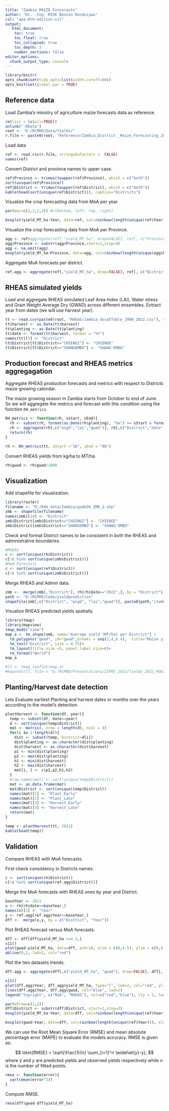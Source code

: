 ```yaml
---
title: "Zambia MAIZE Forescasts"
author: "Dr. -Ing. MISK Benson Kenduiywo"
csl: "apa-6th-edition.csl"
output: 
   html_document:
    toc: true
    toc_float: true
    toc_collapsed: true
    toc_depth: 3
    number_sections: false
editor_options: 
  chunk_output_type: console
---
```


```r
library(knitr)
opts_chunk$set(tidy.opts=list(width.cutoff=60))
opts_knit$set(global.par = TRUE)
```

## Reference data

Load Zambia's ministry of agriculture maize forecasts data as reference.

```r
rm(list = ls(all=TRUE))
unlink(".RData")
root <- "D:/RCMRD/Data/Yields/"
r.file <- paste0(root, "Reference/Zambia_District _Maize_Forecasting_2011_2022.csv")
```


Load data

```r
ref <- read.csv(r.file, stringsAsFactors =  FALSE)
names(ref)
```

Convert District and province names to upper case.

```r
ref$Province <- trimws(toupper(ref$Province), which = c("both"))
sort(unique(ref$Province))
ref$District <- trimws(toupper(ref$District), which = c("both"))
kable(head(sort(unique(ref$District))), caption="Districts")
```

Visualize the crop forecasting data from MoA per year.

```r
par(mar=c(2,2,2,2)) #c(bottom, left, top, right)
```


```r

boxplot(yield_MT_ha~Year, data=ref, col=rainbow(length(unique(ref$Year))), xlab="Year", ylab = "Yield (MT/ha)", main="Zambia MoA Annual Forecasts.")

```

Visualize the crop forecasting data from MoA per Province.

```r

agg <- ref#aggregate(ref[,"yield_MT_ha", drop=FALSE], ref[, c("Province","District","Year"), drop=FALSE], sum, na.rm=TRUE)
agg$Province <- substr(agg$Province,start=1,stop=4)
agg <- na.omit(agg)
boxplot(yield_MT_ha~Province, data=agg, col=rainbow(length(unique(agg$Province))), xlab="Provinces", ylab = "Yield (MT/ha)", main="Zambia MoA Provinces Forecasts.", cex.axis=0.8) #horizontal = T, las=1

```


Aggregate MoA forecasts per district.

```r
ref.agg <- aggregate(ref[,"yield_MT_ha", drop=FALSE], ref[, c("District","Year"), drop=FALSE], mean, na.rm=TRUE)
```


## RHEAS simulated yields

Load and aggregate RHEAS simulated Leaf Area Index (LAI), Water stress and Grain Weight Average Dry (GWAD) across different ensembles. Extract year from dates (we will use harvest year).

```r
tt <- read.csv(paste0(root, "RHEAS/zambia_dssatTable_1990_2022.csv"), stringsAsFactors =  FALSE)
tt$harvest <- as.Date(tt$harvest)
tt$planting <- as.Date(tt$planting)
tt$date <- format(tt$harvest, format = "%Y")
names(tt)[3] <- "District"
tt$District[tt$District=="CHIENGI"] <- "CHIENGE"
tt$District[tt$District=="SHANGOMBO"] <- "SHANG'OMBO"
```


## Production forecast and RHEAS metrics aggregagation

Aggregate RHEAS production forecasts and metrics with respect to Districts maize growing calendar. 

The maize growing season in Zambia starts from October to end of June. So we will aggregate the metrics and forecast with this condition using the function `RH_metrics`.

```r
RH_metrics <- function(rh, sStart, sEnd){
  rh <- subset(rh, format(as.Date(rh$planting), "%m") >= sStart & format(as.Date(rh$harvest), "%m") <= sEnd)
  rh <- aggregate(rh[,c("wsgd","lai","gwad")], rh[,c("District","date")], mean, na.rm=T)
  return(rh)
}

rh <- RH_metrics(tt, sStart ="10", sEnd = "06")

```

Convert RHEAS yields from kg/ha to MT/ha.

```r
rh$gwad <- rh$gwad/1000
```


## Visualization

Add shapefile for visualization.

```r
library(raster)
filename <- "D:/Adm data/Zambia/gadm36_ZMB_2.shp"
zmb <- shapefile(filename)
names(zmb)[14] <- "District"
zmb$District[zmb$District=="CHIENGI"] <- "CHIENGE"
zmb$District[zmb$District=="SHANGOMBO"] <- "SHANG'OMBO"
```


Check and format District names to be consistent in both the RHEAS and administrative boundaries.

```r
#RHEAS
c <- sort(unique(rh$District))
c[!c %in% sort(unique(zmb$District))]
#MoA Forecasts
c <- sort(unique(ref$District))
c[!c %in% sort(unique(zmb$District))]
```

 Merge RHEAS and Admin data.
 
```r
zmb <-  merge(zmb[,"District"], rh[rh$date=="2022",], by = "District")
path <- "D:/RCMRD/Code/yieldprediction"
shapefile(zmb[,c("District", "wsgd", "lai","gwad")], paste0(path,"/zambia/Zambia_Maize_Forecasts.shp"),overwrite=T)

```


Visualize RHEAS predicted yields spatially.

```r
library(tmap)
library(mapview)
tmap_mode("view")
map_a <- tm_shape(zmb, name="Average yield (MT/ha) per District") +
  tm_polygons("gwad", id="gwad",breaks = seq(2,4,0.4),  title="Maize yield (MT/ha) 2022") +
  tm_text("District", size = 0.75)+
  tm_layout(title.size =5, panel.label.size=6)+
  tm_format("World")
map_a

#lf <- tmap_leaflet(map_a)
#mapshot(lf, file = "D:/RCMRD/Presentations/ISPRS_2022/Yields_2022_MODIS.png")

```


## Planting/Harvest date detection

Lets Evaluate earliest Planting and harvest dates or months over the years according to the model's detection.

```r

plantHarvest <- function(df, year){
  temp <- subset(df, date==year)
  d <- sort(unique(temp$District))
  mat <- matrix(, nrow = length(d), ncol = 4)
  for(i in 1:length(d)){
    dist <- subset(temp, District=d[i])
    dist$planting <- as.character(dist$planting)
    dist$harvest <- as.character(dist$harvest)
    p1 <- min(dist$planting)
    p2 <- max(dist$planting)
    h1 <- min(dist$harvest)
    h2 <- max(dist$harvest)
    mat[i, ] <- c(p1,p2,h1,h2)
  }
  #row.names(mat) <- sort(unique(temp$District))
  mat <- as.data.frame(mat)
  mat$District <- sort(unique(temp$District))
  names(mat)[1] <- "Plant_Early"
  names(mat)[2] <- "Plant_Late"
  names(mat)[3] <- "Harvest_Early"
  names(mat)[4] <- "Harvest_Late"
  return(mat)
}

temp <- plantHarvest(tt, 2022)
kable(head(temp))
```


## Validation

Compare RHEAS with MoA forecasts.

First check consistency in Districts names.

```r
c <- sort(unique(rh$District))
c[!c %in% sort(unique(ref.agg$District))]
```

Merge the MoA forecasts with RHEAS ones by year and District.

```r
baseYear <- 2011
x <- rh[rh$date>=baseYear,]
names(x)[2] <- "Year"
y <- ref.agg[ref.agg$Year>=baseYear,]
dff <-  merge(x,y, by = c("District", "Year"))

```

Plot RHEAS forecast versus MoA forecasts.

```r
dff <- dff[dff$yield_MT_ha <=4.5,]
x11()
plot(gwad~yield_MT_ha, data=dff, pch=16, xlim = c(0,4.5), ylim = c(0,4.5), xlab="MoA Forecasts (MT/ha)", ylab="RHEAS Forecasts (MT/ha)")
abline(0,1, lwd=2, col="red")
```


Plot the two datasets trends.

```r
dff.agg <- aggregate(dff[,c("yield_MT_ha", "gwad"), drop=FALSE], dff[, "Year", drop=FALSE], mean, na.rm=TRUE)

x11()
plot(dff.agg$Year, dff.agg$yield_MT_ha, type="l", lwd=2, col="red", ylim = c(0,4), ylab="Maize Forecasts (MT/ha)", xlab="Year")
lines(dff.agg$Year, dff.agg$gwad, col="blue", lwd=2)
legend("topright", c("MoA", "RHEAS"), col=c("red","blue"), lty = 1, lwd=2)

```



```r
par(mfrow=c(1,2))
dff$District <- substr(dff$District, start=1,stop=3)
boxplot(yield_MT_ha~Year, data=dff, col=rainbow(length(unique(ref$Year))), xlab="Year", ylab = "Yield (MT/ha)", main="Zambia MoA Annual Forecasts.")

boxplot(gwad~Year, data=dff, col=rainbow(length(unique(ref$Year))), xlab="Year", ylab = "Yield (MT/ha)", ylim=c(0,4.5), main="RHEAS Annual Forecasts.")
```

We can use the Root Mean Square Error (RMSE)  and mean absolute percentage error (MAPE) to evaluate the models accuracy. RMSE is given as:

$$
\text{RMSE} = \sqrt{\frac{1}{n} \sum_{i=1}^n \widehat{y}-y},
$$
where $\widehat{y}$  and $y$ are predicted yields and observed yields respectively while *n* is the number of fitted points.

```r
rmse <- function(error){
  sqrt(mean(error^2))
}

```

Compute RMSE.

```r
rmse(dff$gwad-dff$yield_MT_ha)
```



